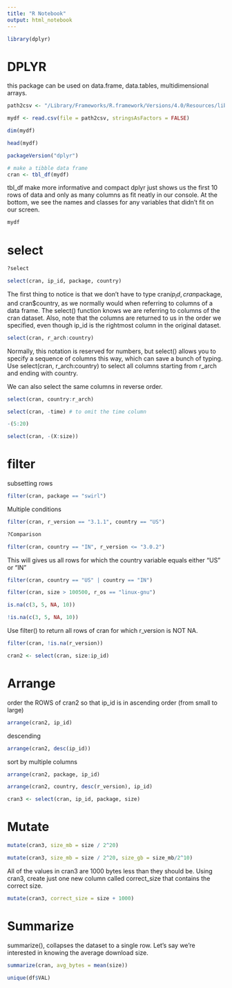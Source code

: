 ```yaml
---
title: "R Notebook"
output: html_notebook
---
```


```r
library(dplyr)
```

# DPLYR

this package can be used on data.frame, data.tables, multidimensional arrays. 

```r
path2csv <- "/Library/Frameworks/R.framework/Versions/4.0/Resources/library/swirl/Courses/Getting_and_Cleaning_Data/Manipulating_Data_with_dplyr/2014-07-08.csv"
```

```r
mydf <- read.csv(file = path2csv, stringsAsFactors = FALSE)

dim(mydf)

head(mydf)
```

```r
packageVersion("dplyr")
```

```r
# make a tibble data frame
cran <- tbl_df(mydf)
```

tbl_df make more informative and compact
dplyr just shows us the first 10 rows of data and only as many columns as fit neatly in our console. At the bottom, we see the names and classes for any variables that didn't fit on our screen.

```r
mydf
```

# select
```r
?select
```
```r
select(cran, ip_id, package, country)
```
 The first thing to notice is that we don't have to type cran$ip_id, cran$package, and cran$country, as we normally would when referring to columns of a data frame. The select() function knows we are referring to columns of the cran dataset.
Also, note that the columns are returned to us in the order we specified, even though ip_id is the rightmost column in the original dataset.


```r
select(cran, r_arch:country)
```

Normally, this notation is reserved for numbers, but select() allows you to specify a sequence of columns this way, which can save a bunch of typing. Use select(cran, r_arch:country) to select all columns starting from r_arch and ending with country.


We can also select the same columns in reverse order.
```r
select(cran, country:r_arch)
```

```r
select(cran, -time) # to omit the time column
```

```r
-(5:20)
```

```r
select(cran, -(X:size))
```
# filter

subsetting rows

```r
filter(cran, package == "swirl")
```

Multiple conditions
```r
filter(cran, r_version == "3.1.1", country == "US")
```

```r
?Comparison
```

```r
filter(cran, country == "IN", r_version <= "3.0.2")
```

This will gives us all rows for which the country variable equals either "US" or "IN"
```r
filter(cran, country == "US" | country == "IN")
```

```r
filter(cran, size > 100500, r_os == "linux-gnu")
```

```r
is.na(c(3, 5, NA, 10))
```

```r
!is.na(c(3, 5, NA, 10))
```

Use filter() to return all rows of cran for which r_version is NOT NA.

```r
filter(cran, !is.na(r_version))
```

```r
cran2 <- select(cran, size:ip_id)
```

# Arrange
order the ROWS of cran2 so that ip_id is in ascending order (from small to large)

```r
arrange(cran2, ip_id)
```

descending
```r
arrange(cran2, desc(ip_id))
```

sort by multiple columns
```r
arrange(cran2, package, ip_id)
```

```r
arrange(cran2, country, desc(r_version), ip_id)
```

```r
cran3 <- select(cran, ip_id, package, size)
```

# Mutate
```r
mutate(cran3, size_mb = size / 2^20)
```

```r
mutate(cran3, size_mb = size / 2^20, size_gb = size_mb/2^10)
```

All of the values in cran3 are 1000 bytes less than they should be. Using cran3, create just one new column called correct_size that contains the correct size.

```r
mutate(cran3, correct_size = size + 1000)
```

# Summarize

summarize(), collapses the dataset to a single row. Let's say we're interested in knowing the average download size.
```r
summarize(cran, avg_bytes = mean(size))
```

```r
unique(df$VAL)
```

```r

```








